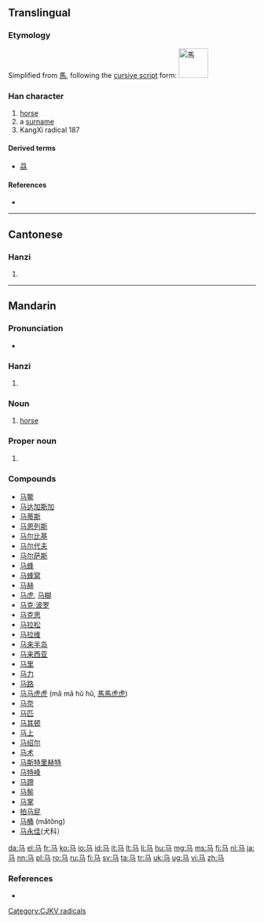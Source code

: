 {{also|馬|𩧢|骉|驫}}
==Translingual==
{{stroke order}}

===Etymology===
Simplified from [[馬]], following the [[w:Cursive script (East Asia)|cursive script]] form:
[[Image:馬-caoshu.svg|60px|馬]]

===Han character===
{{Han char|rn=187|rad=马|as=00|sn=3|four=|canj=弓女尸一 (NVSM) , 弓中女一(nlvm) , 弓心一 (NPM)}}

# [[horse]]
# a [[surname]]
# KangXi radical 187

====Derived terms====
* [[骉]]

====References====
* {{Han ref|kx=1447.241|hdz=74539.020|uh=9A6C|ud=39532}}

----

==Cantonese==
{{zh-hanzi-box|马|[[馬]]}}

===Hanzi===
{{yue-hanzi|jyut=[[maa5]]|y=ma5|tra=馬}}

# {{defn|lang=yue|sort=马00}}

----

==Mandarin==
{{zh-hanzi-box|马|[[馬]]}}

===Pronunciation===
* {{audio|zh-mǎ.ogg|audio}}

===Hanzi===
{{cmn-hanzi|tra=馬|pin=[[mǎ]] ([[ma3]])|wg=ma<sup>3</sup>}}

# {{defn|lang=cmn|sort=马00}}

===Noun===
{{cmn-noun|s|pin=[[mǎ]] ([[ma3]])|pint=ma3|tra=馬|sim=马|rs=马00|mw=匹}}

# [[horse]]

===Proper noun===
{{cmn-proper noun|s|pin=[[mǎ]] ([[ma3]])|pint=ma3|tra=馬|sim=马|rs=马00|mw=匹}}

# {{surname|lang=cmn}}

===Compounds===
* [[马鳖]]
* [[马达加斯加]]
* [[马蒂斯]]
* [[马恩列斯]]
* [[马尔比基]]
* [[马尔代夫]]
* [[马尔萨斯]]
* [[马蜂]]
* [[马蜂窝]]
* [[马赫]]
* [[马虎]], [[马糊]]
* [[马克·波罗]]
* [[马克思]]
* [[马拉松]]
* [[马拉维]]
* [[马来半岛]]
* [[马来西亚]]
* [[马里]]
* [[马力]]
* [[马路]]
* [[马马虎虎]] (mǎ mǎ hǔ hǔ, [[馬馬虎虎]])
* [[马奈]]
* [[马匹]]
* [[马其顿]]
* [[马上]]
* [[马绍尔]]
* [[马术]]
* [[马斯特里赫特]]
* [[马特峰]]
* [[马蹄]]
* [[马鬃]]
* [[马掌]]
* [[拍马屁]]
* [[马桶]] (mǎtŏng)
* [[马永佳]](犬科）
[[Category:CJKV radicals]]

[[da:马]]
[[el:马]]
[[fr:马]]
[[ko:马]]
[[io:马]]
[[id:马]]
[[it:马]]
[[lt:马]]
[[li:马]]
[[hu:马]]
[[mg:马]]
[[ms:马]]
[[fj:马]]
[[nl:马]]
[[ja:马]]
[[nn:马]]
[[pl:马]]
[[ro:马]]
[[ru:马]]
[[fi:马]]
[[sv:马]]
[[ta:马]]
[[tr:马]]
[[uk:马]]
[[ug:马]]
[[vi:马]]
[[zh:马]]

===References===
* {{cite web
| url = http://www.mdbg.net/chindict/chindict.php?page=worddict&wdrst=0&wdqb=马
| title = 马
| work = MDBG English to Chinese dictionary ( Based on CC-CEDICT )
| language = Mandarin/English
| accessdate = 2014-02-14}}